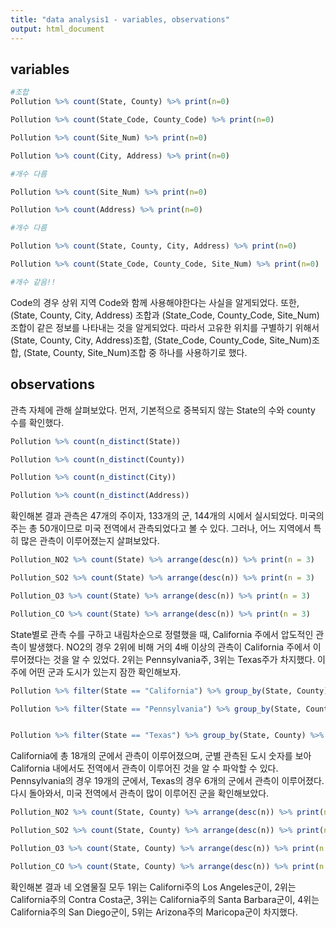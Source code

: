 ---
title: "data analysis1 - variables, observations"
output: html_document
---

## variables

```{r}
#조합
Pollution %>% count(State, County) %>% print(n=0)

Pollution %>% count(State_Code, County_Code) %>% print(n=0)

Pollution %>% count(Site_Num) %>% print(n=0)

Pollution %>% count(City, Address) %>% print(n=0)

#개수 다름

Pollution %>% count(Site_Num) %>% print(n=0)

Pollution %>% count(Address) %>% print(n=0)

#개수 다름

Pollution %>% count(State, County, City, Address) %>% print(n=0)

Pollution %>% count(State_Code, County_Code, Site_Num) %>% print(n=0)

#개수 같음!!

```


Code의 경우 상위 지역 Code와 함께 사용해야한다는 사실을 알게되었다. 또한, (State, County, City, Address) 조합과 (State_Code, County_Code, Site_Num) 조합이 같은 정보를 나타내는 것을 알게되었다. 따라서 고유한 위치를 구별하기 위해서 (State, County, City, Address)조합, (State_Code, County_Code, Site_Num)조합, (State, County, Site_Num)조합 중 하나를 사용하기로 했다.


## observations

관측 자체에 관해 살펴보았다.
먼저, 기본적으로 중복되지 않는 State의 수와 county 수를 확인했다.


```{r}
Pollution %>% count(n_distinct(State))

Pollution %>% count(n_distinct(County))

Pollution %>% count(n_distinct(City))

Pollution %>% count(n_distinct(Address))
```

확인해본 결과 관측은 47개의 주이자, 133개의 군, 144개의 시에서 실시되었다. 미국의 주는 총 50개이므로 미국 전역에서 관측되었다고 볼 수 있다. 그러나, 어느 지역에서 특히 많은 관측이 이루어졌는지 살펴보았다.

```{r}
Pollution_NO2 %>% count(State) %>% arrange(desc(n)) %>% print(n = 3)

Pollution_SO2 %>% count(State) %>% arrange(desc(n)) %>% print(n = 3)

Pollution_O3 %>% count(State) %>% arrange(desc(n)) %>% print(n = 3)

Pollution_CO %>% count(State) %>% arrange(desc(n)) %>% print(n = 3)
```

State별로 관측 수를 구하고 내림차순으로 정렬했을 때, California 주에서 압도적인 관측이 발생했다. NO2의 경우 2위에 비해 거의 4배 이상의 관측이 California 주에서 이루어졌다는 것을 알 수 있었다. 2위는 Pennsylvania주, 3위는 Texas주가 차지했다. 이 주에 어떤 군과 도시가 있는지 잠깐 확인해보자.

```{r}
Pollution %>% filter(State == "California") %>% group_by(State, County) %>% summarise(n_distinct(City))

Pollution %>% filter(State == "Pennsylvania") %>% group_by(State, County) %>% summarise(n_distinct(City))


Pollution %>% filter(State == "Texas") %>% group_by(State, County) %>% summarise(n_distinct(City))

```

California에 총 18개의 군에서 관측이 이루어졌으며, 군별 관측된 도시 숫자를 보아 California 내에서도 전역에서 관측이 이루어진 것을 알 수 파악할 수 있다. Pennsylvania의 경우 19개의 군에서, Texas의 경우 6개의 군에서 관측이 이루어졌다. 다시 돌아와서, 미국 전역에서 관측이 많이 이루어진 군을 확인해보았다.

```{r}
Pollution_NO2 %>% count(State, County) %>% arrange(desc(n)) %>% print(n = 5)

Pollution_SO2 %>% count(State, County) %>% arrange(desc(n)) %>% print(n = 5)

Pollution_O3 %>% count(State, County) %>% arrange(desc(n)) %>% print(n = 5)

Pollution_CO %>% count(State, County) %>% arrange(desc(n)) %>% print(n = 5)
```

확인해본 결과 네 오염물질 모두 1위는 Californi주의 Los Angeles군이, 2위는 California주의 Contra Costa군, 3위는 California주의 Santa Barbara군이, 4위는 California주의 San Diego군이, 5위는 Arizona주의 Maricopa군이 차지했다.





